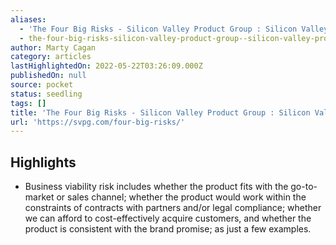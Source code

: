 ```yaml
---
aliases:
  - 'The Four Big Risks - Silicon Valley Product Group : Silicon Valley Product'
  - the-four-big-risks-silicon-valley-product-group--silicon-valley-product
author: Marty Cagan
category: articles
lastHighlightedOn: 2022-05-22T03:26:09.000Z
publishedOn: null
source: pocket
status: seedling
tags: []
title: 'The Four Big Risks - Silicon Valley Product Group : Silicon Valley Product'
url: 'https://svpg.com/four-big-risks/'
---
```

## Highlights

- Business viability risk includes whether the product fits with the go-to-market or sales channel; whether the product would work within the constraints of contracts with partners and/or legal compliance; whether we can afford to cost-effectively acquire customers, and whether the product is consistent with the brand promise; as just a few examples.
